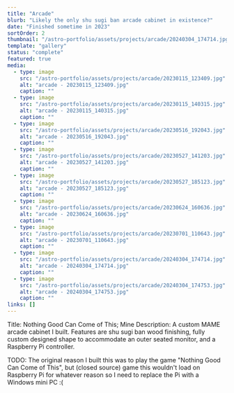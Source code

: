 ```yaml
---
title: "Arcade"
blurb: "Likely the only shu sugi ban arcade cabinet in existence?"
date: "Finished sometime in 2023"
sortOrder: 2
thumbnail: "/astro-portfolio/assets/projects/arcade/20240304_174714.jpg"
template: "gallery"
status: "complete"
featured: true
media: 
  - type: image
    src: "/astro-portfolio/assets/projects/arcade/20230115_123409.jpg"
    alt: "arcade - 20230115_123409.jpg"
    caption: ""
  - type: image
    src: "/astro-portfolio/assets/projects/arcade/20230115_140315.jpg"
    alt: "arcade - 20230115_140315.jpg"
    caption: ""
  - type: image
    src: "/astro-portfolio/assets/projects/arcade/20230516_192043.jpg"
    alt: "arcade - 20230516_192043.jpg"
    caption: ""
  - type: image
    src: "/astro-portfolio/assets/projects/arcade/20230527_141203.jpg"
    alt: "arcade - 20230527_141203.jpg"
    caption: ""
  - type: image
    src: "/astro-portfolio/assets/projects/arcade/20230527_185123.jpg"
    alt: "arcade - 20230527_185123.jpg"
    caption: ""
  - type: image
    src: "/astro-portfolio/assets/projects/arcade/20230624_160636.jpg"
    alt: "arcade - 20230624_160636.jpg"
    caption: ""
  - type: image
    src: "/astro-portfolio/assets/projects/arcade/20230701_110643.jpg"
    alt: "arcade - 20230701_110643.jpg"
    caption: ""
  - type: image
    src: "/astro-portfolio/assets/projects/arcade/20240304_174714.jpg"
    alt: "arcade - 20240304_174714.jpg"
    caption: ""
  - type: image
    src: "/astro-portfolio/assets/projects/arcade/20240304_174753.jpg"
    alt: "arcade - 20240304_174753.jpg"
    caption: ""
links: []
---
```


Title: Nothing Good Can Come of This; Mine
Description: A custom MAME arcade cabinet I built. Features are shu sugi ban wood finishing, fully custom designed shape to accommodate an outer seated monitor, and a Raspberry Pi controller.

TODO: The original reason I built this was to play the game "Nothing Good Can Come of This", but (closed source) game this wouldn't load on Raspberry Pi for whatever reason so I need to replace the Pi with a Windows mini PC :(
